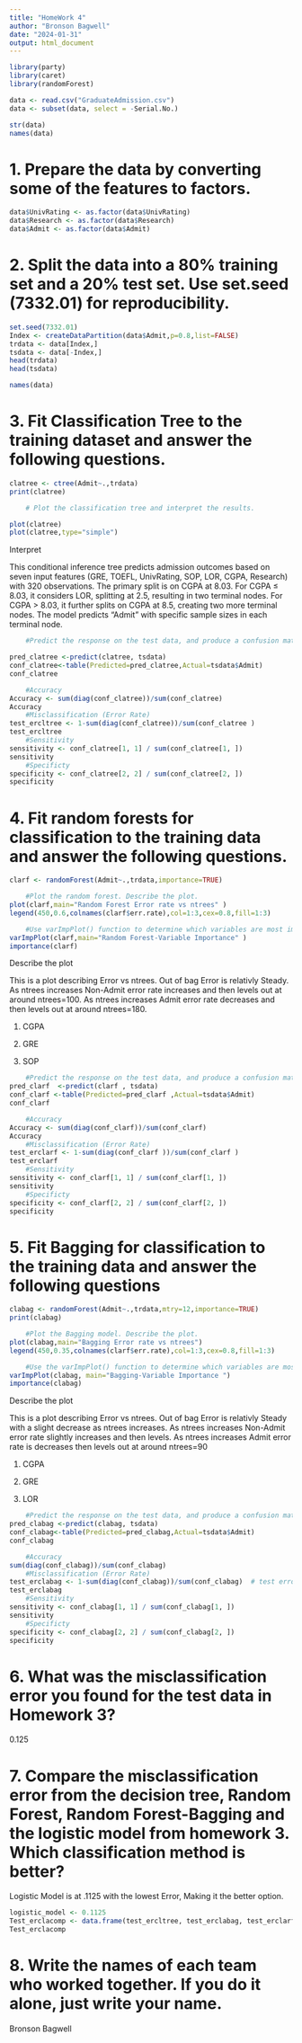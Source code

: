 ---
title: "HomeWork 4"
author: "Bronson Bagwell"
date: "2024-01-31"
output: html_document
---

```{r, results='hide', warning=FALSE, message=FALSE}
library(party)
library(caret)
library(randomForest)
```

```{r, results='hide'}
data <- read.csv("GraduateAdmission.csv")
data <- subset(data, select = -Serial.No.)

str(data) 
names(data)
```

# 1. Prepare the data by converting some of the features to factors.

```{r}
data$UnivRating <- as.factor(data$UnivRating)
data$Research <- as.factor(data$Research)
data$Admit <- as.factor(data$Admit)
```

# 2. Split the data into a 80% training set and a 20% test set. Use set.seed (7332.01) for reproducibility.

```{r}
set.seed(7332.01)
Index <- createDataPartition(data$Admit,p=0.8,list=FALSE)
trdata <- data[Index,]  
tsdata <- data[-Index,] 
head(trdata)
head(tsdata) 

names(data)
```

# 3. Fit Classification Tree to the training dataset and answer the following questions.

```{r}
clatree <- ctree(Admit~.,trdata)
print(clatree)

    # Plot the classification tree and interpret the results.

plot(clatree)
plot(clatree,type="simple")
```

Interpret

This conditional inference tree predicts admission outcomes based on seven input features (GRE, TOEFL, UnivRating, SOP, LOR, CGPA, Research) with 320 observations. The primary split is on CGPA at 8.03. For CGPA ≤ 8.03, it considers LOR, splitting at 2.5, resulting in two terminal nodes. For CGPA > 8.03, it further splits on CGPA at 8.5, creating two more terminal nodes. The model predicts "Admit" with specific sample sizes in each terminal node.

```{r}

    #Predict the response on the test data, and produce a confusion matrix comparing the test labels to the predicted test labels. What is the test overall accuracy. misclassification (error rate), sensitivity and specificity?

pred_clatree <-predict(clatree, tsdata) 
conf_clatree<-table(Predicted=pred_clatree,Actual=tsdata$Admit) 
conf_clatree

    #Accuracy
Accuracy <- sum(diag(conf_clatree))/sum(conf_clatree)  
Accuracy
    #Misclassification (Error Rate)
test_ercltree <- 1-sum(diag(conf_clatree))/sum(conf_clatree )  
test_ercltree
    #Sensitivity
sensitivity <- conf_clatree[1, 1] / sum(conf_clatree[1, ])
sensitivity
    #Specificty
specificity <- conf_clatree[2, 2] / sum(conf_clatree[2, ])
specificity
```

# 4. Fit random forests for classification to the training data and answer the following questions.
```{r}
clarf <- randomForest(Admit~.,trdata,importance=TRUE) 

    #Plot the random forest. Describe the plot.
plot(clarf,main="Random Forest Error rate vs ntrees" )  
legend(450,0.6,colnames(clarf$err.rate),col=1:3,cex=0.8,fill=1:3)

    #Use varImpPlot() function to determine which variables are most important. List the top 3 important features.
varImpPlot(clarf,main="Random Forest-Variable Importance" )
importance(clarf)
```
Describe the plot
  
  This is a plot describing Error vs ntrees. Out of bag Error is relativly Steady. As ntrees increases Non-Admit error rate increases and then levels out at around ntrees=100. As ntrees increases Admit error rate decreases and then levels out at around ntrees=180. 

1. CGPA

2. GRE

3. SOP

```{r}
    #Predict the response on the test data, and produce a confusion matrix comparing the test labels to the predicted test labels. What is the test overall accuracy and misclassification (error rate), sensitivity and specificity?
pred_clarf  <-predict(clarf , tsdata) 
conf_clarf <-table(Predicted=pred_clarf ,Actual=tsdata$Admit) 
conf_clarf

    #Accuracy
Accuracy <- sum(diag(conf_clarf))/sum(conf_clarf)   
Accuracy
    #Misclassification (Error Rate)
test_erclarf <- 1-sum(diag(conf_clarf ))/sum(conf_clarf )
test_erclarf
    #Sensitivity
sensitivity <- conf_clarf[1, 1] / sum(conf_clarf[1, ])
sensitivity
    #Specificty
specificity <- conf_clarf[2, 2] / sum(conf_clarf[2, ])
specificity

```

# 5. Fit Bagging for classification to the training data and answer the following questions

```{r}
clabag <- randomForest(Admit~.,trdata,mtry=12,importance=TRUE)  
print(clabag)

    #Plot the Bagging model. Describe the plot. 
plot(clabag,main="Bagging Error rate vs ntrees")
legend(450,0.35,colnames(clarf$err.rate),col=1:3,cex=0.8,fill=1:3)

    #Use the varImpPlot() function to determine which variables are most important.
varImpPlot(clabag, main="Bagging-Variable Importance ") 
importance(clabag)
```
Describe the plot
  
  This is a plot describing Error vs ntrees. Out of bag Error is relativly Steady with a slight decrease as ntrees increases. As ntrees increases Non-Admit error rate slightly increases and then levels. As ntrees increases Admit error rate is decreases then levels out at around ntrees=90

1. CGPA

2. GRE

3. LOR

```{r}
    #Predict the response on the test data, and produce a confusion matrix comparing the test labels to the predicted test labels. What is the test overall accuracy and misclassification (error rate), sensitivity and specificity?
pred_clabag <-predict(clabag, tsdata) 
conf_clabag<-table(Predicted=pred_clabag,Actual=tsdata$Admit) 
conf_clabag

    #Accuracy
sum(diag(conf_clabag))/sum(conf_clabag)   
    #Misclassification (Error Rate)
test_erclabag <- 1-sum(diag(conf_clabag))/sum(conf_clabag)  # test error rate
test_erclabag
    #Sensitivity
sensitivity <- conf_clabag[1, 1] / sum(conf_clabag[1, ])
sensitivity
    #Specificty
specificity <- conf_clabag[2, 2] / sum(conf_clabag[2, ])
specificity

```

# 6. What was the misclassification error you found for the test data in Homework 3?

0.125

# 7. Compare the misclassification error from the decision tree, Random Forest, Random Forest-Bagging and the logistic model from homework 3. Which classification method is better?

Logistic Model is at .1125 with the lowest Error, Making it the better option.

```{r}
logistic_model <- 0.1125
Test_erclacomp <- data.frame(test_ercltree, test_erclabag, test_erclarf, logistic_model)
Test_erclacomp
```


# 8. Write the names of each team who worked together. If you do it alone, just write your name.

Bronson Bagwell